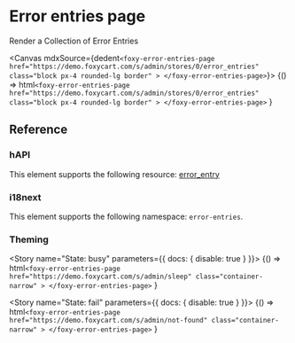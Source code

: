 
<Meta title="Other / ErrorEntriesPage" />

# Error entries page

<Subtitle>Render a Collection of Error Entries</Subtitle>

<Canvas
  mdxSource={dedent`
  <foxy-error-entries-page
    href="https://demo.foxycart.com/s/admin/stores/0/error_entries"
    class="block px-4 rounded-lg border"
    >
    </foxy-error-entries-page>
    `}>
  <Story name="ErrorEntryPage">
    {() =>
      html`
    <foxy-error-entries-page
    href="https://demo.foxycart.com/s/admin/stores/0/error_entries"
    class="block px-4 rounded-lg border"
    >
    </foxy-error-entries-page>
    `
    }
  </Story>
</Canvas>

## Reference

<ArgsTable of="foxy-error-entries-page" />

### hAPI

This element supports the following resource: [error_entry](https://api.foxycart.com/rels/error_entries)

### i18next

This element supports the following namespace: `error-entries`.

### Theming

<Story name="State: busy" parameters={{ docs: { disable: true } }}>
  {() =>
    html`
      <foxy-error-entries-page
        href="https://demo.foxycart.com/s/admin/sleep"
        class="container-narrow"
      >
      </foxy-error-entries-page>
    `
  }
</Story>

<Story name="State: fail" parameters={{ docs: { disable: true } }}>
  {() =>
    html`
      <foxy-error-entries-page
        href="https://demo.foxycart.com/s/admin/not-found"
        class="container-narrow"
      >
      </foxy-error-entries-page>
    `
  }
</Story>

